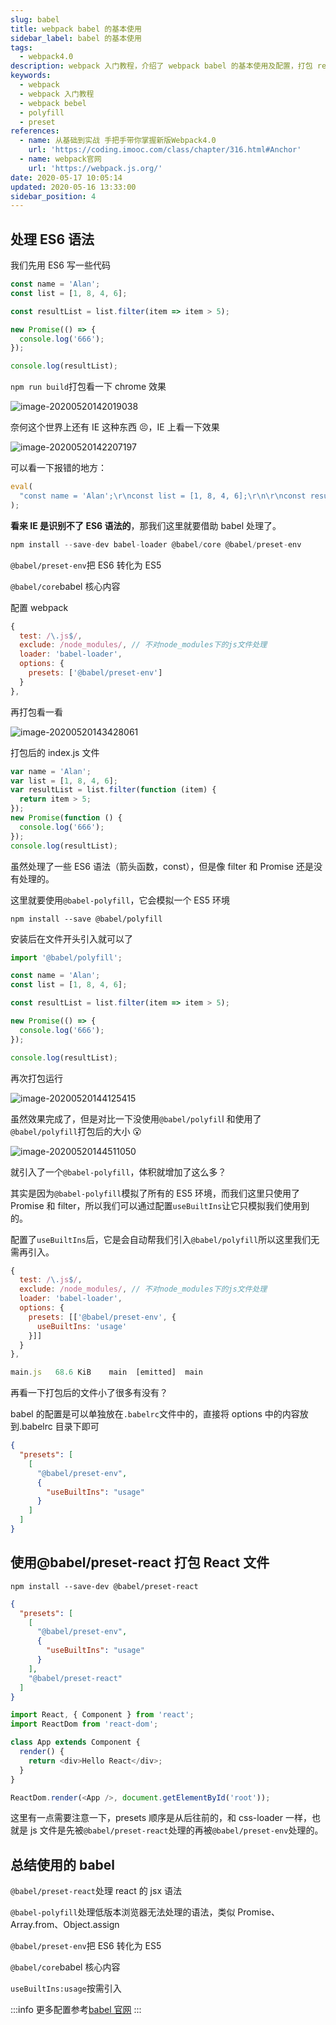```yaml
---
slug: babel
title: webpack babel 的基本使用
sidebar_label: babel 的基本使用
tags:
  - webpack4.0
description: webpack 入门教程，介绍了 webpack babel 的基本使用及配置，打包 react 项目，处理 ES6 语法
keywords:
  - webpack
  - webpack 入门教程
  - webpack bebel
  - polyfill
  - preset
references:
  - name: 从基础到实战 手把手带你掌握新版Webpack4.0
    url: 'https://coding.imooc.com/class/chapter/316.html#Anchor'
  - name: webpack官网
    url: 'https://webpack.js.org/'
date: 2020-05-17 10:05:14
updated: 2020-05-16 13:33:00
sidebar_position: 4
---
```



## 处理 ES6 语法

我们先用 ES6 写一些代码

```js
const name = 'Alan';
const list = [1, 8, 4, 6];

const resultList = list.filter(item => item > 5);

new Promise(() => {
  console.log('666');
});

console.log(resultList);
```

`npm run build`打包看一下 chrome 效果

![image-20200520142019038](https://raw.githubusercontent.com/3Alan/images/master/img/image-20200520142019038.png)

奈何这个世界上还有 IE 这种东西 😣，IE 上看一下效果

![image-20200520142207197](https://raw.githubusercontent.com/3Alan/images/master/img/image-20200520142207197.png)

可以看一下报错的地方：

```js
eval(
  "const name = 'Alan';\r\nconst list = [1, 8, 4, 6];\r\n\r\nconst resultList = list.filter(item => item > 5);\r\n\r\nnew Promise(() => {\r\n  console.log('666');\r\n})\r\n\r\nconsole.log(resultList);\r\n\n\n//# sourceURL=webpack:///./src/index.js?"
);
```

**看来 IE 是识别不了 ES6 语法的**，那我们这里就要借助 babel 处理了。

```js
npm install --save-dev babel-loader @babel/core @babel/preset-env
```

`@babel/preset-env`把 ES6 转化为 ES5

`@babel/core`babel 核心内容

配置 webpack

```js
{
  test: /\.js$/,
  exclude: /node_modules/, // 不对node_modules下的js文件处理
  loader: 'babel-loader',
  options: {
    presets: ['@babel/preset-env']
  }
},
```

再打包看一看

![image-20200520143428061](https://raw.githubusercontent.com/3Alan/images/master/img/image-20200520143428061.png)

打包后的 index.js 文件

```js
var name = 'Alan';
var list = [1, 8, 4, 6];
var resultList = list.filter(function (item) {
  return item > 5;
});
new Promise(function () {
  console.log('666');
});
console.log(resultList);
```

虽然处理了一些 ES6 语法（箭头函数，const），但是像 filter 和 Promise 还是没有处理的。

这里就要使用`@babel-polyfill`，它会模拟一个 ES5 环境

```
npm install --save @babel/polyfill
```

安装后在文件开头引入就可以了

```js
import '@babel/polyfill';

const name = 'Alan';
const list = [1, 8, 4, 6];

const resultList = list.filter(item => item > 5);

new Promise(() => {
  console.log('666');
});

console.log(resultList);
```

再次打包运行

![image-20200520144125415](https://raw.githubusercontent.com/3Alan/images/master/img/image-20200520144125415.png)

虽然效果完成了，但是对比一下没使用`@babel/polyfil`l 和使用了`@babel/polyfill`打包后的大小 😮

![image-20200520144511050](https://raw.githubusercontent.com/3Alan/images/master/img/image-20200520144511050.png)

就引入了一个`@babel-polyfill`，体积就增加了这么多？

其实是因为`@babel-polyfill`模拟了所有的 ES5 环境，而我们这里只使用了 Promise 和 filter，所以我们可以通过配置`useBuiltIns`让它只模拟我们使用到的。

配置了`useBuiltIns`后，它是会自动帮我们引入`@babel/polyfill`所以这里我们无需再引入。

```js
{
  test: /\.js$/,
  exclude: /node_modules/, // 不对node_modules下的js文件处理
  loader: 'babel-loader',
  options: {
    presets: [['@babel/preset-env', {
      useBuiltIns: 'usage'
    }]]
  }
},
```

```js
main.js   68.6 KiB    main  [emitted]  main
```

再看一下打包后的文件小了很多有没有？

babel 的配置是可以单独放在`.babelrc`文件中的，直接将 options 中的内容放到.babelrc 目录下即可

```json
{
  "presets": [
    [
      "@babel/preset-env",
      {
        "useBuiltIns": "usage"
      }
    ]
  ]
}
```

## 使用@babel/preset-react 打包 React 文件

```
npm install --save-dev @babel/preset-react
```

<Tabs>
<TabItem value=".babelrc" label=".babelrc">

```json
{
  "presets": [
    [
      "@babel/preset-env",
      {
        "useBuiltIns": "usage"
      }
    ],
    "@babel/preset-react"
  ]
}
```

</TabItem>
<TabItem value="index.js" label="index.js">

```js
import React, { Component } from 'react';
import ReactDom from 'react-dom';

class App extends Component {
  render() {
    return <div>Hello React</div>;
  }
}

ReactDom.render(<App />, document.getElementById('root'));
```

</TabItem>

</Tabs>

这里有一点需要注意一下，presets 顺序是从后往前的，和 css-loader 一样，也就是 js 文件是先被`@babel/preset-react`处理的再被`@babel/preset-env`处理的。

## 总结使用的 babel

`@babel/preset-react`处理 react 的 jsx 语法

`@babel-polyfill`处理低版本浏览器无法处理的语法，类似 Promise、Array.from、Object.assign

`@babel/preset-env`把 ES6 转化为 ES5

`@babel/core`babel 核心内容

`useBuiltIns:usage`按需引入

:::info
更多配置参考[babel 官网](https://babeljs.io/docs/en/)
:::
